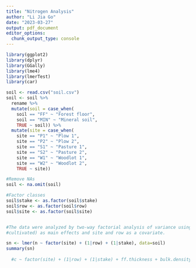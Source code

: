 ```yaml
---
title: "Nitrogen Analysis"
author: "Li Jia Go"
date: "2023-03-27"
output: pdf_document
editor_options: 
  chunk_output_type: console
---
```


```r
library(ggplot2)
library(dplyr)
library(GGally)
library(lme4)
library(lmerTest)
library(car)
```

```r
soil <- read.csv("soil.csv")
soil <- soil %>%
  rename %>%
  mutate(soil = case_when(
    soil == "FF" ~ "Forest floor",
    soil == "MIN" ~ "Mineral soil",
    TRUE ~ soil)) %>%
  mutate(site = case_when(
    site == "P1" ~ "Plow 1",
    site == "P2" ~ "Plow 2",
    site == "S1" ~ "Pasture 1",
    site == "S2" ~ "Pasture 2",
    site == "W1" ~ "Woodlot 1",
    site == "W2" ~ "Woodlot 2",
    TRUE ~ site))

#Remove NAs
soil <- na.omit(soil)

#Factor classes
soil$stake <- as.factor(soil$stake)
soil$row <- as.factor(soil$row)
soil$site <- as.factor(soil$site)


#The data were analyzed by two-way factorial analysis of variance using land-use history (woodlot, pastured, or
#cultivated) as main effects and site and row as a covariate.

sn <- lmer(n ~ factor(site) + (1|row) + (1|stake), data=soil)
summary(sn)
  
  #c ~ factor(site) + (1|row) + (1|stake) + ff.thickness + bulk.density + soil.mass + ph.h2o + ph.cacl2 + n + om + p + nh4 + no3 + n.min + nitr + cec + ca + mg + k + soil.moisture + soil.moisture.capacity, data = soil)

```